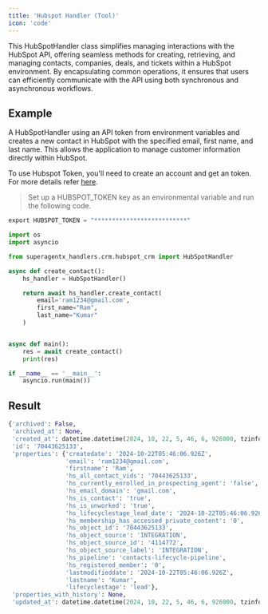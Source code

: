 ```yaml
---
title: 'Hubspot Handler (Tool)'
icon: 'code'
---
```


This HubSpotHandler class simplifies managing interactions with the HubSpot API, offering seamless methods for
creating, retrieving, and managing contacts, companies, deals, and tickets within a HubSpot environment. By
encapsulating common operations, it ensures that users can efficiently communicate with the API using both
synchronous and asynchronous workflows.

## Example
A HubSpotHandler using an API token from environment variables and creates a new contact in HubSpot with the specified
email, first name, and last name. This allows the application to manage customer information directly within HubSpot.

To use Hubspot Token, you'll need to create an account and get an token. For more details refer
 <a href='https://www.hubspot.com/products/crm' target='_blank'>here</a>.

>Set up a HUBSPOT_TOKEN key as an environmental variable and run the following code.
 ```python
 export HUBSPOT_TOKEN = "**************************"
```

```python hubspot_handler.py
import os
import asyncio

from superagentx_handlers.crm.hubspot_crm import HubSpotHandler

async def create_contact():
    hs_handler = HubSpotHandler()

    return await hs_handler.create_contact(
        email='ram1234@gmail.com',
        first_name="Ram",
        last_name="Kumar"
    )


async def main():
    res = await create_contact()
    print(res)

if __name__ == '__main__':
    asyncio.run(main())
```
## Result
```python hubspot
{'archived': False,
 'archived_at': None,
 'created_at': datetime.datetime(2024, 10, 22, 5, 46, 6, 926000, tzinfo=tzutc()),
 'id': '70443625133',
 'properties': {'createdate': '2024-10-22T05:46:06.926Z',
                'email': 'ram1234@gmail.com',
                'firstname': 'Ram',
                'hs_all_contact_vids': '70443625133',
                'hs_currently_enrolled_in_prospecting_agent': 'false',
                'hs_email_domain': 'gmail.com',
                'hs_is_contact': 'true',
                'hs_is_unworked': 'true',
                'hs_lifecyclestage_lead_date': '2024-10-22T05:46:06.926Z',
                'hs_membership_has_accessed_private_content': '0',
                'hs_object_id': '70443625133',
                'hs_object_source': 'INTEGRATION',
                'hs_object_source_id': '4114772',
                'hs_object_source_label': 'INTEGRATION',
                'hs_pipeline': 'contacts-lifecycle-pipeline',
                'hs_registered_member': '0',
                'lastmodifieddate': '2024-10-22T05:46:06.926Z',
                'lastname': 'Kumar',
                'lifecyclestage': 'lead'},
 'properties_with_history': None,
 'updated_at': datetime.datetime(2024, 10, 22, 5, 46, 6, 926000, tzinfo=tzutc())}

```